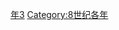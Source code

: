 {{Catnav|頁面分類|历史|歷史時代|年|8世纪各年}}

{{catmore}}
{{Commons category|763}}

[[Category:760年代|年3]]
[[Category:8世纪各年|Category:8世纪各年]]
